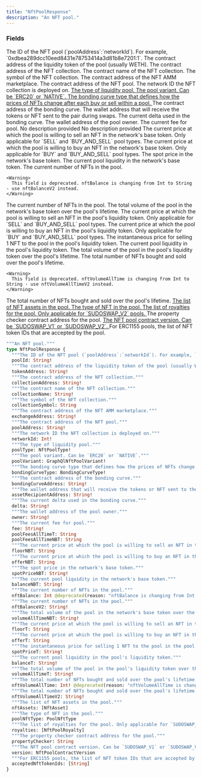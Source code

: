```yaml
---
title: "NftPoolResponse"
description: "An NFT pool."
---
```


### Fields

<ResponseField name="poolId" type="String!" required>
  The ID of the NFT pool (`poolAddress`:`networkId`). For example, `0xdbea289dcc10eed8431e78753414a3d81b8e7201:1`.
</ResponseField>

<ResponseField name="tokenAddress" type="String!" required>
  The contract address of the liquidity token of the pool (usually WETH).
</ResponseField>

<ResponseField name="collectionAddress" type="String!" required>
  The contract address of the NFT collection.
</ResponseField>

<ResponseField name="collectionName" type="String!" required>
  The contract name of the NFT collection.
</ResponseField>

<ResponseField name="collectionSymbol" type="String">
  The symbol of the NFT collection.
</ResponseField>

<ResponseField name="exchangeAddress" type="String!" required>
  The contract address of the NFT AMM marketplace.
</ResponseField>

<ResponseField name="poolAddress" type="String!" required>
  The contract address of the NFT pool.
</ResponseField>

<ResponseField name="networkId" type="Int!" required>
  The network ID the NFT collection is deployed on.
</ResponseField>

<a href="/api-reference/types/nftpooltype">
  <ResponseField name="poolType" type="NftPoolType!" required>
    The type of liquidity pool.
  </ResponseField>
</a>

<a href="/api-reference/types/graphqlnftpoolvariant">
  <ResponseField name="poolVariant" type="GraphQlNftPoolVariant!" required>
    The pool variant. Can be `ERC20` or `NATIVE`.
  </ResponseField>
</a>

<a href="/api-reference/types/bondingcurvetype">
  <ResponseField name="bondingCurveType" type="BondingCurveType!" required>
    The bonding curve type that defines how the prices of NFTs change after each buy or sell within a pool.
  </ResponseField>
</a>

<ResponseField name="bondingCurveAddress" type="String!" required>
  The contract address of the bonding curve.
</ResponseField>

<ResponseField name="assetRecipientAddress" type="String!" required>
  The wallet address that will receive the tokens or NFT sent to the pair during swaps.
</ResponseField>

<ResponseField name="delta" type="String!" required>
  The current delta used in the bonding curve.
</ResponseField>

<ResponseField name="owner" type="String!" required>
  The wallet address of the pool owner.
</ResponseField>

<ResponseField name="fee" type="String!" required>
  The current fee for pool.
</ResponseField>

<ResponseField name="poolFeesAllTimeT" type="String">
  No description provided
</ResponseField>

<ResponseField name="poolFeesAllTimeNBT" type="String">
  No description provided
</ResponseField>

<ResponseField name="floorNBT" type="String">
  The current price at which the pool is willing to sell an NFT in the network's base token. Only applicable for `SELL` and `BUY_AND_SELL` pool types.
</ResponseField>

<ResponseField name="offerNBT" type="String">
  The current price at which the pool is willing to buy an NFT in the network's base token. Only applicable for `BUY` and `BUY_AND_SELL` pool types.
</ResponseField>

<ResponseField name="spotPriceNBT" type="String!" required>
  The spot price in the network's base token.
</ResponseField>

<ResponseField name="balanceNBT" type="String!" required>
  The current pool liquidity in the network's base token.
</ResponseField>

<ResponseField name="nftBalance" type="Int">
  The current number of NFTs in the pool.
    
    <Warning>
      This field is deprecated. nftBalance is changing from Int to String - use nftBalanceV2 instead.
    </Warning>
</ResponseField>

<ResponseField name="nftBalanceV2" type="String!" required>
  The current number of NFTs in the pool.
</ResponseField>

<ResponseField name="volumeAllTimeNBT" type="String!" required>
  The total volume of the pool in the network's base token over the pool's lifetime.
</ResponseField>

<ResponseField name="floorT" type="String">
  The current price at which the pool is willing to sell an NFT in the pool's liquidity token. Only applicable for `SELL` and `BUY_AND_SELL` pool types.
</ResponseField>

<ResponseField name="offerT" type="String">
  The current price at which the pool is willing to buy an NFT in the pool's liquidity token. Only applicable for `BUY` and `BUY_AND_SELL` pool types.
</ResponseField>

<ResponseField name="spotPriceT" type="String!" required>
  The instantaneous price for selling 1 NFT to the pool in the pool's liquidity token.
</ResponseField>

<ResponseField name="balanceT" type="String!" required>
  The current pool liquidity in the pool's liquidity token.
</ResponseField>

<ResponseField name="volumeAllTimeT" type="String!" required>
  The total volume of the pool in the pool's liquidity token over the pool's lifetime.
</ResponseField>

<ResponseField name="nftVolumeAllTime" type="Int!" required>
  The total number of NFTs bought and sold over the pool's lifetime.
    
    <Warning>
      This field is deprecated. nftVolumeAllTime is changing from Int to String - use nftVolumeAllTimeV2 instead.
    </Warning>
</ResponseField>

<ResponseField name="nftVolumeAllTimeV2" type="String!" required>
  The total number of NFTs bought and sold over the pool's lifetime.
</ResponseField>

<a href="/api-reference/types/nftasset">
  <ResponseField name="nftAssets" type="[NftAsset]">
    The list of NFT assets in the pool.
  </ResponseField>
</a>

<a href="/api-reference/types/poolnfttype">
  <ResponseField name="poolNftType" type="PoolNftType">
    The type of NFT in the pool.
  </ResponseField>
</a>

<a href="/api-reference/types/nftpoolroyalty">
  <ResponseField name="royalties" type="[NftPoolRoyalty]">
    The list of royalties for the pool. Only applicable for `SUDOSWAP_V2` pools.
  </ResponseField>
</a>

<ResponseField name="propertyChecker" type="String">
  The property checker contract address for the pool.
</ResponseField>

<a href="/api-reference/types/nftpoolcontractversion">
  <ResponseField name="version" type="NftPoolContractVersion">
    The NFT pool contract version. Can be `SUDOSWAP_V1` or `SUDOSWAP_V2`.
  </ResponseField>
</a>

<ResponseField name="acceptedNftTokenIds" type="[String]">
  For ERC1155 pools, the list of NFT token IDs that are accepted by the pool.
</ResponseField>


```graphql NftPoolResponse
"""An NFT pool."""
type NftPoolResponse {
  """The ID of the NFT pool (`poolAddress`:`networkId`). For example, `0xdbea289dcc10eed8431e78753414a3d81b8e7201:1`."""
  poolId: String!
  """The contract address of the liquidity token of the pool (usually WETH)."""
  tokenAddress: String!
  """The contract address of the NFT collection."""
  collectionAddress: String!
  """The contract name of the NFT collection."""
  collectionName: String!
  """The symbol of the NFT collection."""
  collectionSymbol: String
  """The contract address of the NFT AMM marketplace."""
  exchangeAddress: String!
  """The contract address of the NFT pool."""
  poolAddress: String!
  """The network ID the NFT collection is deployed on."""
  networkId: Int!
  """The type of liquidity pool."""
  poolType: NftPoolType!
  """The pool variant. Can be `ERC20` or `NATIVE`."""
  poolVariant: GraphQlNftPoolVariant!
  """The bonding curve type that defines how the prices of NFTs change after each buy or sell within a pool."""
  bondingCurveType: BondingCurveType!
  """The contract address of the bonding curve."""
  bondingCurveAddress: String!
  """The wallet address that will receive the tokens or NFT sent to the pair during swaps."""
  assetRecipientAddress: String!
  """The current delta used in the bonding curve."""
  delta: String!
  """The wallet address of the pool owner."""
  owner: String!
  """The current fee for pool."""
  fee: String!
  poolFeesAllTimeT: String
  poolFeesAllTimeNBT: String
  """The current price at which the pool is willing to sell an NFT in the network's base token. Only applicable for `SELL` and `BUY_AND_SELL` pool types."""
  floorNBT: String
  """The current price at which the pool is willing to buy an NFT in the network's base token. Only applicable for `BUY` and `BUY_AND_SELL` pool types."""
  offerNBT: String
  """The spot price in the network's base token."""
  spotPriceNBT: String!
  """The current pool liquidity in the network's base token."""
  balanceNBT: String!
  """The current number of NFTs in the pool."""
  nftBalance: Int @deprecated(reason: "nftBalance is changing from Int to String - use nftBalanceV2 instead.")
  """The current number of NFTs in the pool."""
  nftBalanceV2: String!
  """The total volume of the pool in the network's base token over the pool's lifetime."""
  volumeAllTimeNBT: String!
  """The current price at which the pool is willing to sell an NFT in the pool's liquidity token. Only applicable for `SELL` and `BUY_AND_SELL` pool types."""
  floorT: String
  """The current price at which the pool is willing to buy an NFT in the pool's liquidity token. Only applicable for `BUY` and `BUY_AND_SELL` pool types."""
  offerT: String
  """The instantaneous price for selling 1 NFT to the pool in the pool's liquidity token."""
  spotPriceT: String!
  """The current pool liquidity in the pool's liquidity token."""
  balanceT: String!
  """The total volume of the pool in the pool's liquidity token over the pool's lifetime."""
  volumeAllTimeT: String!
  """The total number of NFTs bought and sold over the pool's lifetime."""
  nftVolumeAllTime: Int! @deprecated(reason: "nftVolumeAllTime is changing from Int to String - use nftVolumeAllTimeV2 instead.")
  """The total number of NFTs bought and sold over the pool's lifetime."""
  nftVolumeAllTimeV2: String!
  """The list of NFT assets in the pool."""
  nftAssets: [NftAsset]
  """The type of NFT in the pool."""
  poolNftType: PoolNftType
  """The list of royalties for the pool. Only applicable for `SUDOSWAP_V2` pools."""
  royalties: [NftPoolRoyalty]
  """The property checker contract address for the pool."""
  propertyChecker: String
  """The NFT pool contract version. Can be `SUDOSWAP_V1` or `SUDOSWAP_V2`."""
  version: NftPoolContractVersion
  """For ERC1155 pools, the list of NFT token IDs that are accepted by the pool."""
  acceptedNftTokenIds: [String]
}
```
